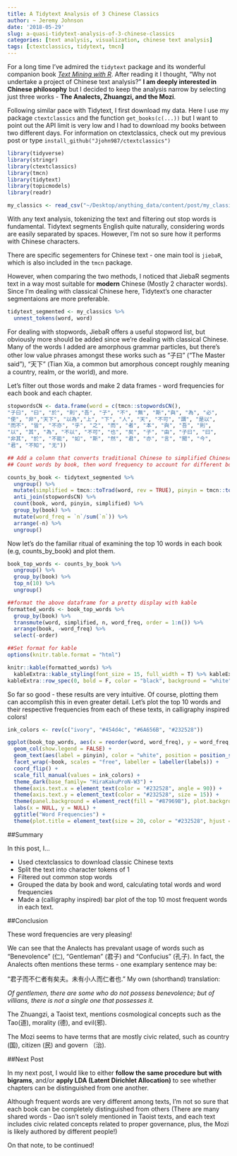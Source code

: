 ```yaml
---
title: A Tidytext Analysis of 3 Chinese Classics
author: ~ Jeremy Johnson
date: '2018-05-29'
slug: a-quasi-tidytext-analysis-of-3-chinese-classics
categories: [text analysis, visualization, chinese text analysis]
tags: [ctextclassics, tidytext, tmcn]
---
```


For a long time I've admired the ```tidytext``` package and its wonderful companion book [*Text Mining with R*](https://www.tidytextmining.com). After reading it I thought, "Why not undertake a project of Chinese text analysis?" **I am deeply interested in Chinese philosophy** but I decided to keep the analysis narrow by selecting just three works - **The Analects, Zhuangzi, and the Mozi**. 

Following similar pace with Tidytext, I first download my data. Here I use my package ```ctextclassics``` and the function ```get_books(c(...))``` but I want to point out the API limit is very low and I had to download my books between two different days. For information on ctextclassics, check out my previous post or type ```install_github("Jjohn987/ctextclassics")```

```r
library(tidyverse)
library(stringr)
library(ctextclassics)
library(tmcn)
library(tidytext)
library(topicmodels)
library(readr)

my_classics <- read_csv("~/Desktop/anything_data/content/post/my_classics.csv")
```

With any text analysis, tokenizing the text and filtering out stop words is fundamental. Tidytext segments English quite naturally, considering words are easily separated by spaces. However, I'm not so sure how it performs with Chinese characters.

There are specific segementers for Chinese text - one main tool is ```jiebaR```, which is also included in the ```tmcn``` package. 

However, when comparing the two methods, I noticed that JiebaR segments text in a way most suitable for **modern** Chinese (Mostly 2 character words). Since I'm dealing with classical Chinese here, Tidytext's one character segmentaions are more preferable. 


```r

tidytext_segmented <- my_classics %>% 
  unnest_tokens(word, word)

```


For dealing with stopwords, JiebaR offers a useful stopword list, but obviously more should be added since we're dealing with classical Chinese. Many of the words I added are amorphous grammar particles, but there's other low value phrases amongst these works such as "子曰" ("The Master said"), "天下" (Tian Xia, a common but amorphous concept roughly meaning a country, realm, or the world), and more.

Let's filter out those words and make 2 data frames - word frequencies for each book and each chapter.


```r

stopwordsCN <- data.frame(word = c(tmcn::stopwordsCN(),
"子曰", "曰", "於", "則","吾", "子", "不", "無", "斯","與", "為", "必",
"使", "非","天下", "以為","上", "下", "人", "天", "不可", "謂", "是以",
"而不", "皆", "不亦", "乎", "之", "而", "者", "本", "與", "吾", "則",
"以", "其", "為", "不以", "不可", "也", "矣", "子", "由", "子曰", "曰",
"非其", "於", "不能", "如", "斯", "然", "君", "亦", "言", "聞", "今",
"君", "不知", "无"))

## Add a column that converts traditional Chinese to simplified Chinese
## Count words by book, then word frequency to account for different book lengths. 

counts_by_book <- tidytext_segmented %>%
  ungroup() %>%
  mutate(simplified = tmcn::toTrad(word, rev = TRUE), pinyin = tmcn::toPinyin(word)) %>%
  anti_join(stopwordsCN) %>%
  count(book, word, pinyin, simplified) %>%
  group_by(book) %>%
  mutate(word_freq = `n`/sum(`n`)) %>%
  arrange(-n) %>%
  ungroup()

```
Now let's do the familiar ritual of examining the top 10 words in each book (e.g, counts_by_book) and plot them.
```r

book_top_words <- counts_by_book %>%
  ungroup() %>%
  group_by(book) %>%
  top_n(10) %>%
  ungroup()

##format the above dataframe for a pretty display with kable
formatted_words <- book_top_words %>%
  group_by(book) %>%
  transmute(word, simplified, n, word_freq, order = 1:n()) %>%
  arrange(book, -word_freq) %>%
  select(-order)

##Set format for kable 
options(knitr.table.format = "html") 

knitr::kable(formatted_words) %>%
  kableExtra::kable_styling(font_size = 15, full_width = T) %>% kableExtra::row_spec(1:10, color = "white", background = "#232528") %>% kableExtra::row_spec(11:20, color = "white", background = "#6A656B") %>% kableExtra::row_spec(21:30, color = "white", background = "#454d4c") %>%
kableExtra::row_spec(0, bold = F, color = "black", background = "white")  %>% kableExtra::scroll_box(width = "100%", height = "350px")

```

So far so good - these results are very intuitive. Of course, plotting them can accomplish this in even greater detail. Let's plot the top 10 words and their respective frequencies from each of these texts, in calligraphy inspired colors!

```r

ink_colors <- rev(c("ivory", "#454d4c", "#6A656B", "#232528"))

ggplot(book_top_words, aes(x = reorder(word, word_freq), y = word_freq, fill = book)) +
  geom_col(show.legend = FALSE) + 
  geom_text(aes(label = pinyin), color = "white", position = position_stack(vjust = 0.5)) + 
  facet_wrap(~book, scales = "free", labeller = labeller(labels)) + 
  coord_flip() +
  scale_fill_manual(values = ink_colors) +
  theme_dark(base_family= "HiraKakuProN-W3") + 
  theme(axis.text.x = element_text(color = "#232528", angle = 90)) +
  theme(axis.text.y = element_text(color = "#232528", size = 15)) +
  theme(panel.background = element_rect(fill = "#87969B"), plot.background = element_rect(fill = "ivory"), panel.grid.major = element_blank(), panel.grid.minor = element_blank()) + 
  labs(x = NULL, y = NULL) +
  ggtitle("Word Frequencies") +
  theme(plot.title = element_text(size = 20, color = "#232528", hjust = 0.5))

```

##Summary

In this post, I...

* Used ctextclassics to download classic Chinese texts
* Split the text into character tokens of 1
* Filtered out common stop words
* Grouped the data by book and word, calculating total words and word frequencies
* Made a (calligraphy inspired) bar plot of the top 10 most frequent words in each text. 

##Conclusion

These word frequencies are very pleasing! 

We can see that the Analects has prevalant usage of words such as "Benevolence" (仁), "Gentleman" (君子) and "Confucius" (孔子). In fact, the Analects often mentions these terms - one examplary sentence may be:

"君子而不仁者有矣夫。未有小人而仁者也." My own (shorthand) translation:

*Of gentlemen, there are some who do not possess benevolence; but of villians, there is not a single one that possesses it.*

The Zhuangzi, a Taoist text, mentions cosmological concepts such as the Tao(道), morality (德), and evil(邪).

The Mozi seems to have terms that are mostly civic related, such as country (国), citizen (民) and govern （治). 


##Next Post 

In my next post, I would like to either **follow the same procedure but with bigrams**, and/or **apply LDA (Latent Dirichlet Allocation)** to see whether chapters can be distinguished from one another. 

Although frequent words are very different among texts, I'm not so sure that each book can be completely distinguished from others (There are many shared words - Dao isn't solely mentioned in Taoist texts, and each text includes civic related concepts related to proper governance, plus, the Mozi is likely authored by different people!)

On that note, to be continued! 





